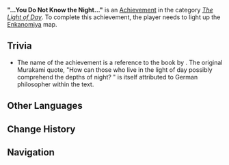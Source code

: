 {{Achievement Infobox
|title        = 
|id           = 80130
|order id     = 0130
|category     = The Light of Day
|description  = Light up the [[Enkanomiya]] map.
|requirements = 
|primogems    = 5
|tracking     = 
|topic        = Map
}}
'''"...You Do Not Know the Night..."''' is an [[Achievement]] in the category ''[[The Light of Day]]''. To complete this achievement, the player needs to light up the [[Enkanomiya]] map.

==Trivia==
*The name of the achievement is a reference to the book {{w|Hear the Wind Sing}} {{Lang|ja=風の歌を聴け|ja_rm=Kaze no Uta wo Kike}} by {{w|Haruki Murakami}}. The original Murakami quote, "How can those who live in the light of day possibly comprehend the depths of night? {{Lang|ja=昼の光に、夜の闇の深さが分かるものか？|ja_rm=Hiru no hikari ni, yoru no yami no fukasa ga wakaru mono ka?}}" is itself attributed to German philosopher {{w|Friedrich Nietzsche}} within the text.

<!--
==Video Guides==
{{EVT
|video1   = 
|caption1 = 
}}
-->
==Other Languages==
{{Other Languages
|en      = "...You Do Not Know the Night..."
|zhs     = 「…岂知夜色…」
|zhs_rm  = "...Qǐ Zhī Yèsè..."
|zht     = 「…豈知夜色…」
|zht_rm  = "...Qǐ Zhī Yèsè..."
|zh_tl   = "...How Can the Color of the Night be Known..."
|ja      = 「夜の闇の深さが分かるものか…」
|ja_rm   = "Yoru no Yami no Fukasa ga Wakaru Mono ka..."
|ja_tl   = "How Can One Ever Know the Depths of Night's Darkness...?"
|ko      = 「…밤의 색을 어찌 알 수 있겠는가…」
|ko_rm   = "...Bam-ui Saek-eul Eojji Al Su Itkketneunga..."
|ko_tl   = "...How Can You know the Color of Night..."
|es      = La profundidad de las tinieblas de la noche
|es_tl   = The Depth of the Night's Darkness
|fr      = « Car la nuit est sombre et pleine de terreurs... »
|fr_tl   = "Because the Night is Dark and Full of Terrors..."
|ru      = «...тебе неведома ночь...»
|ru_tl   = "...Night Is Unknown To You..."
|th      = "...คุณรู้จักสีของราตรีไหม..."
|th_rm   = "...Khun Ruchak Si Khong Ratri Mai..."
|th_tl   = 
|vi      = "...Nào Biết Màn Đêm..."
|vi_tl   = 
|de      = „... Du kannst die Nacht nicht durchdringen ...“
|de_tl   = "...You Cannot Penetrate The Night..."
|id      = "...Kamu tidak tahu gelapnya malam ..."
|id_tl   = "...You do not know how dark the night is..."
|pt      = "...Você não conhece a noite..."
|pt_tl   = "...You Do Not Know the Night..."
}}

==Change History==
{{Change History|2.4}}
<!--
==References==
{{Reflist}}
-->
==Navigation==
{{Achievement Navbox|The Light of Day}}